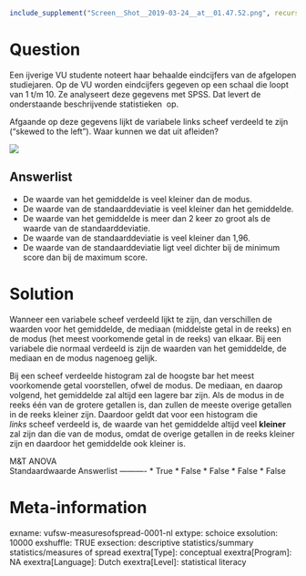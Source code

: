 ```r
include_supplement("Screen__Shot__2019-03-24__at__01.47.52.png", recursive = TRUE)
```

Question
========
Een ijverige VU studente noteert haar behaalde eindcijfers van de
afgelopen studiejaren. Op de VU worden eindcijfers gegeven op een schaal
die loopt van 1 t/m 10. Ze analyseert deze gegevens met SPSS. Dat levert
de onderstaande beschrijvende statistieken  op.  
  
  
Afgaande op deze gegevens lijkt de variabele links scheef verdeeld te
zijn (“skewed to the left”). Waar kunnen we dat uit afleiden?   
  
![](Screen__Shot__2019-03-24__at__01.47.52.png)

Answerlist
----------
* De waarde van het gemiddelde is veel kleiner dan de modus.
* De waarde van de standaarddeviatie is veel kleiner dan het gemiddelde.
* De waarde van het gemiddelde is meer dan 2 keer zo groot als de waarde
  van de standaarddeviatie.
* De waarde van de standaarddeviatie is veel kleiner dan 1,96.
* De waarde van de standaarddeviatie ligt veel dichter bij de minimum
  score dan bij de maximum score.

Solution
========





Wanneer een variabele scheef verdeeld lijkt te zijn, dan verschillen de
waarden voor het gemiddelde, de mediaan (middelste getal in de reeks) en
de modus (het meest voorkomende getal in de reeks) van elkaar. Bij een
variabele die normaal verdeeld is zijn de waarden van het gemiddelde, de
mediaan en de modus nagenoeg gelijk.  
  
Bij een scheef verdeelde histogram zal de hoogste bar het meest
voorkomende getal voorstellen, ofwel de modus. De mediaan, en daarop
volgend, het gemiddelde zal altijd een lagere bar zijn. Als de modus in
de reeks één van de grotere getallen is, dan zullen de meeste overige
getallen in de reeks kleiner zijn. Daardoor geldt dat voor een histogram
die *links *scheef verdeeld is, de waarde van het gemiddelde altijd veel
**kleiner** zal zijn dan die van de modus, omdat de overige getallen in
de reeks kleiner zijn en daardoor het gemiddelde ook kleiner is.





M&T ANOVA  
Standaardwaarde
Answerlist
----------
* True
* False
* False
* False
* False

Meta-information
================
exname: vufsw-measuresofspread-0001-nl
extype: schoice
exsolution: 10000
exshuffle: TRUE
exsection: descriptive statistics/summary statistics/measures of spread
exextra[Type]: conceptual
exextra[Program]: NA
exextra[Language]: Dutch
exextra[Level]: statistical literacy

